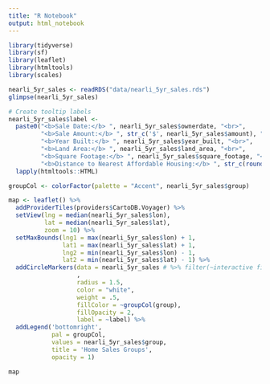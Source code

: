 ```yaml
---
title: "R Notebook"
output: html_notebook
---
```



```r
library(tidyverse)
library(sf)
library(leaflet)
library(htmltools)
library(scales)
```
```r
nearli_5yr_sales <- readRDS("data/nearli_5yr_sales.rds")
glimpse(nearli_5yr_sales)
```

```r
# Create tooltip labels
nearli_5yr_sales$label <- 
  paste0("<b>Sale Date:</b> ", nearli_5yr_sales$ownerdate, "<br>",
         "<b>Sale Amount:</b> ", str_c('$', nearli_5yr_sales$amount), "<br>",
         "<b>Year Built:</b> ", nearli_5yr_sales$year_built, "<br>", 
         "<b>Land Area:</b> ", nearli_5yr_sales$land_area, "<br>",
         "<b>Square Footage:</b> ", nearli_5yr_sales$square_footage, "<br>",
         "<b>Distance to Nearest Affordable Housing:</b> ", str_c(round(nearli_5yr_sales$dist, 3)), ' miles') %>%
  lapply(htmltools::HTML)
```

```r
groupCol <- colorFactor(palette = "Accent", nearli_5yr_sales$group)
```


```r
map <- leaflet() %>%
  addProviderTiles(providers$CartoDB.Voyager) %>%
  setView(lng = median(nearli_5yr_sales$lon), 
          lat = median(nearli_5yr_sales$lat), 
          zoom = 10) %>%
  setMaxBounds(lng1 = max(nearli_5yr_sales$lon) + 1, 
               lat1 = max(nearli_5yr_sales$lat) + 1, 
               lng2 = min(nearli_5yr_sales$lon) - 1, 
               lat2 = min(nearli_5yr_sales$lat) - 1) %>%
  addCircleMarkers(data = nearli_5yr_sales # %>% filter(~interactive filter here~)
                   ,
                   radius = 1.5,
                   color = "white",
                   weight = .5,
                   fillColor = ~groupCol(group),
                   fillOpacity = 2,
                   label = ~label) %>% 
  addLegend('bottomright', 
            pal = groupCol, 
            values = nearli_5yr_sales$group,
            title = 'Home Sales Groups',
            opacity = 1)

map
```

